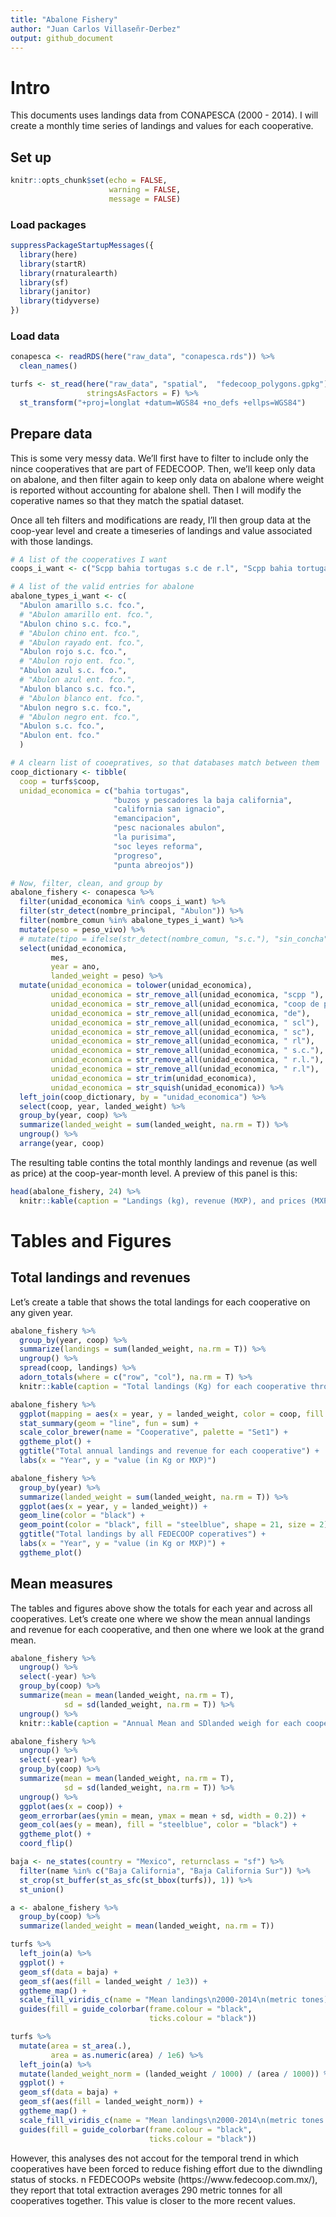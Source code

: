 ```yaml
---
title: "Abalone Fishery"
author: "Juan Carlos Villaseñr-Derbez"
output: github_document
---
```


# Intro

This documents uses landings data from CONAPESCA (2000 - 2014). I will create a monthly time series of landings and values for each cooperative.

## Set up

```r
knitr::opts_chunk$set(echo = FALSE,
                      warning = FALSE,
                      message = FALSE)
```

### Load packages

```r
suppressPackageStartupMessages({
  library(here)
  library(startR)
  library(rnaturalearth)
  library(sf)
  library(janitor)
  library(tidyverse)
})
```

### Load data

```r
conapesca <- readRDS(here("raw_data", "conapesca.rds")) %>% 
  clean_names()

turfs <- st_read(here("raw_data", "spatial",  "fedecoop_polygons.gpkg"),
                 stringsAsFactors = F) %>% 
  st_transform("+proj=longlat +datum=WGS84 +no_defs +ellps=WGS84")
```

## Prepare data

This is some very messy data. We'll first have to filter to include only the nince cooperatives that are part of FEDECOOP. Then, we'll keep only data on abalone, and then filter again to keep only data on abalone where weight is reported without accounting for abalone shell. Then I will modify the coperative names so that they match the spatial dataset.

Once all teh filters and modifications are ready, I'll then group data at the coop-year level and create a timeseries of landings and value associated with those landings.

```r
# A list of the cooperatives I want
coops_i_want <- c("Scpp bahia tortugas s.c de r.l", "Scpp bahia tortugas s.c de r.l", "Scpp buzos y pescadores de la baja california scl", "Scpp california de san ignacio scl", "Scpp emancipacion sc de rl", "Scpp la purisima scl", "Soc coop de prod pesq rib leyes de reforma sc de rl", "Scpp progreso scl", "Scpp punta abreojos scl", "Scpp punta abreojos sc de rl", "Scpp pesc nacionales de abulon sc de rl")

# A list of the valid entries for abalone
abalone_types_i_want <- c(
  "Abulon amarillo s.c. fco.",
  # "Abulon amarillo ent. fco.",
  "Abulon chino s.c. fco.",
  # "Abulon chino ent. fco.",
  # "Abulon rayado ent. fco.",
  "Abulon rojo s.c. fco.",
  # "Abulon rojo ent. fco.",
  "Abulon azul s.c. fco.",
  # "Abulon azul ent. fco.",
  "Abulon blanco s.c. fco.",
  # "Abulon blanco ent. fco.",
  "Abulon negro s.c. fco.",
  # "Abulon negro ent. fco.",
  "Abulon s.c. fco.",
  "Abulon ent. fco."
  )

# A clearn list of cooepratives, so that databases match between them
coop_dictionary <- tibble(
  coop = turfs$coop,
  unidad_economica = c("bahia tortugas",
                       "buzos y pescadores la baja california",
                       "california san ignacio",
                       "emancipacion",
                       "pesc nacionales abulon",
                       "la purisima",
                       "soc leyes reforma",
                       "progreso",
                       "punta abreojos"))

# Now, filter, clean, and group by
abalone_fishery <- conapesca %>% 
  filter(unidad_economica %in% coops_i_want) %>% 
  filter(str_detect(nombre_principal, "Abulon")) %>%
  filter(nombre_comun %in% abalone_types_i_want) %>% 
  mutate(peso = peso_vivo) %>% 
  # mutate(tipo = ifelse(str_detect(nombre_comun, "s.c."), "sin_concha", "entero")) %>%
  select(unidad_economica,
         mes,
         year = ano,
         landed_weight = peso) %>% 
  mutate(unidad_economica = tolower(unidad_economica),
         unidad_economica = str_remove_all(unidad_economica, "scpp "),
         unidad_economica = str_remove_all(unidad_economica, "coop de prod pesq rib"),
         unidad_economica = str_remove_all(unidad_economica, "de"),
         unidad_economica = str_remove_all(unidad_economica, " scl"),
         unidad_economica = str_remove_all(unidad_economica, " sc"),
         unidad_economica = str_remove_all(unidad_economica, " rl"),
         unidad_economica = str_remove_all(unidad_economica, " s.c."),
         unidad_economica = str_remove_all(unidad_economica, " r.l."),
         unidad_economica = str_remove_all(unidad_economica, " r.l"),
         unidad_economica = str_trim(unidad_economica),
         unidad_economica = str_squish(unidad_economica)) %>% 
  left_join(coop_dictionary, by = "unidad_economica") %>% 
  select(coop, year, landed_weight) %>% 
  group_by(year, coop) %>% 
  summarize(landed_weight = sum(landed_weight, na.rm = T)) %>% 
  ungroup() %>% 
  arrange(year, coop)
```

The resulting table contins the total monthly landings and revenue (as well as price) at the coop-year-month level. A preview of this panel is this:

```r
head(abalone_fishery, 24) %>% 
  knitr::kable(caption = "Landings (kg), revenue (MXP), and prices (MXP / Kg) for the abalone fishery in 9 cooperatives belonging to FEDECOOP.")
```

# Tables and Figures

## Total landings and revenues

Let's create a table that shows the total landings for each cooperative on any given year.

```r
abalone_fishery %>% 
  group_by(year, coop) %>% 
  summarize(landings = sum(landed_weight, na.rm = T)) %>% 
  ungroup() %>% 
  spread(coop, landings) %>% 
  adorn_totals(where = c("row", "col"), na.rm = T) %>% 
  knitr::kable(caption = "Total landings (Kg) for each cooperative through time. NAs represent missing data for a given year / cooperative combination.")
```


```r
abalone_fishery %>% 
  ggplot(mapping = aes(x = year, y = landed_weight, color = coop, fill = coop)) +
  stat_summary(geom = "line", fun = sum) +
  scale_color_brewer(name = "Cooperative", palette = "Set1") +
  ggtheme_plot() +
  ggtitle("Total annual landings and revenue for each cooperative") +
  labs(x = "Year", y = "value (in Kg or MXP)")
```


```r
abalone_fishery %>% 
  group_by(year) %>% 
  summarize(landed_weight = sum(landed_weight, na.rm = T)) %>% 
  ggplot(aes(x = year, y = landed_weight)) +
  geom_line(color = "black") +
  geom_point(color = "black", fill = "steelblue", shape = 21, size = 2) +
  ggtitle("Total landings by all FEDECOOP coperatives") +
  labs(x = "Year", y = "value (in Kg or MXP)") +
  ggtheme_plot()
```

## Mean measures

The tables and figures above show the totals for each year and across all cooperatives. Let's create one where we show the mean annual landings and revenue for each cooperative, and then one where we look at the grand mean.

```r
abalone_fishery %>% 
  ungroup() %>% 
  select(-year) %>% 
  group_by(coop) %>% 
  summarize(mean = mean(landed_weight, na.rm = T),
            sd = sd(landed_weight, na.rm = T)) %>% 
  ungroup() %>% 
  knitr::kable(caption = "Annual Mean and SDlanded weigh for each cooperative.")
```

```r
abalone_fishery %>% 
  ungroup() %>% 
  select(-year) %>% 
  group_by(coop) %>% 
  summarize(mean = mean(landed_weight, na.rm = T),
            sd = sd(landed_weight, na.rm = T)) %>% 
  ungroup() %>% 
  ggplot(aes(x = coop)) + 
  geom_errorbar(aes(ymin = mean, ymax = mean + sd, width = 0.2)) +
  geom_col(aes(y = mean), fill = "steelblue", color = "black") +
  ggtheme_plot() +
  coord_flip()
```


```r
baja <- ne_states(country = "Mexico", returnclass = "sf") %>% 
  filter(name %in% c("Baja California", "Baja California Sur")) %>% 
  st_crop(st_buffer(st_as_sfc(st_bbox(turfs)), 1)) %>% 
  st_union()

a <- abalone_fishery %>% 
  group_by(coop) %>% 
  summarize(landed_weight = mean(landed_weight, na.rm = T))

turfs %>% 
  left_join(a) %>% 
  ggplot() +
  geom_sf(data = baja) +
  geom_sf(aes(fill = landed_weight / 1e3)) +
  ggtheme_map() +
  scale_fill_viridis_c(name = "Mean landings\n2000-2014\n(metric tones)") +
  guides(fill = guide_colorbar(frame.colour = "black",
                               ticks.colour = "black"))
```

```r
turfs %>% 
  mutate(area = st_area(.),
         area = as.numeric(area) / 1e6) %>% 
  left_join(a) %>% 
  mutate(landed_weight_norm = (landed_weight / 1000) / (area / 1000)) %>% 
  ggplot() +
  geom_sf(data = baja) +
  geom_sf(aes(fill = landed_weight_norm)) +
  ggtheme_map() +
  scale_fill_viridis_c(name = "Mean landings\n2000-2014\n(metric tones / Km2)") +
  guides(fill = guide_colorbar(frame.colour = "black",
                               ticks.colour = "black"))
```


However, this analyses des not accout for the temporal trend in which cooperatives have been forced to reduce fishing effort due to the diwndling status of stocks. n FEDECOOPs website (https://www.fedecoop.com.mx/), they report that total extraction averages 290 metric tonnes for all cooperatives together. This value is closer to the more recent values.





































